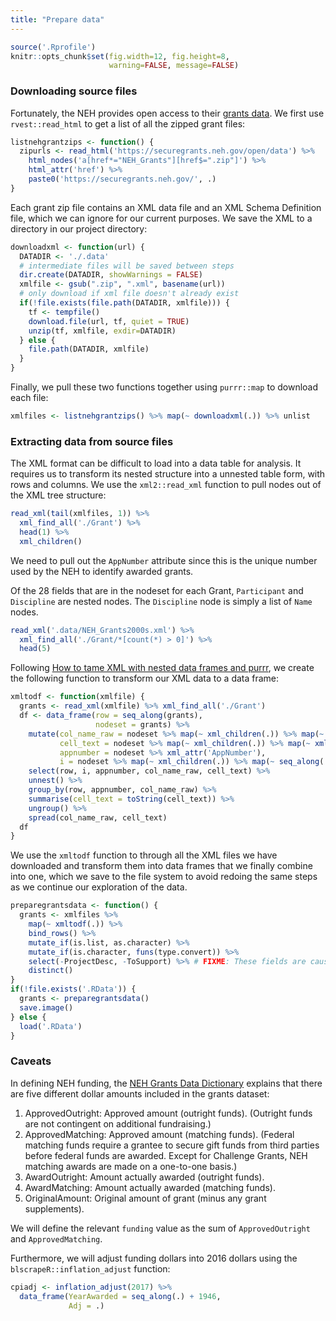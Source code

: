 ```yaml
---
title: "Prepare data"
---
```


```r
source('.Rprofile')
knitr::opts_chunk$set(fig.width=12, fig.height=8,
                      warning=FALSE, message=FALSE)
```

### Downloading source files

Fortunately, the NEH provides open access to their [grants data](https://securegrants.neh.gov/open/data/). We first use `rvest::read_html` to get a list of all the zipped grant files:

```r
listnehgrantzips <- function() {
  zipurls <- read_html('https://securegrants.neh.gov/open/data') %>%
    html_nodes('a[href*="NEH_Grants"][href$=".zip"]') %>%
    html_attr('href') %>%
    paste0('https://securegrants.neh.gov/', .)
}
```

Each grant zip file contains an XML data file and an XML Schema Definition file, which we can ignore for our current purposes. We save the XML to a directory in our project directory:

```r
downloadxml <- function(url) {
  DATADIR <- './.data'
  # intermediate files will be saved between steps
  dir.create(DATADIR, showWarnings = FALSE)
  xmlfile <- gsub(".zip", ".xml", basename(url))
  # only download if xml file doesn't already exist
  if(!file.exists(file.path(DATADIR, xmlfile))) {
    tf <- tempfile()
    download.file(url, tf, quiet = TRUE)
    unzip(tf, xmlfile, exdir=DATADIR)
  } else {
    file.path(DATADIR, xmlfile)
  }
}
```

Finally, we pull these two functions together using `purrr::map` to download each file:

```r
xmlfiles <- listnehgrantzips() %>% map(~ downloadxml(.)) %>% unlist
```

### Extracting data from source files

The XML format can be difficult to load into a data table for analysis. It requires us to transform its nested structure into a unnested table form, with rows and columns. We use the `xml2::read_xml` function to pull nodes out of the XML tree structure:

```r
read_xml(tail(xmlfiles, 1)) %>% 
  xml_find_all('./Grant') %>%
  head(1) %>%
  xml_children()
```

We need to pull out the `AppNumber` attribute since this is the unique number used by the NEH to identify awarded grants.

Of the 28 fields that are in the nodeset for each Grant, `Participant` and `Discipline` are nested nodes. The `Discipline` node is simply a list of `Name` nodes.

```r
read_xml('.data/NEH_Grants2000s.xml') %>% 
  xml_find_all('./Grant/*[count(*) > 0]') %>%
  head(5)
```

Following [How to tame XML with nested data frames and purrr](https://github.com/jennybc/manipulate-xml-with-purrr-dplyr-tidyr#readme), we create the following function to transform our XML data to a data frame:

```r
xmltodf <- function(xmlfile) {
  grants <- read_xml(xmlfile) %>% xml_find_all('./Grant')
  df <- data_frame(row = seq_along(grants),
                   nodeset = grants) %>%
    mutate(col_name_raw = nodeset %>% map(~ xml_children(.)) %>% map(~ xml_name(.)),
           cell_text = nodeset %>% map(~ xml_children(.)) %>% map(~ xml_text(.)),
           appnumber = nodeset %>% xml_attr('AppNumber'),
           i = nodeset %>% map(~ xml_children(.)) %>% map(~ seq_along(.))) %>%
    select(row, i, appnumber, col_name_raw, cell_text) %>%
    unnest() %>%
    group_by(row, appnumber, col_name_raw) %>% 
    summarise(cell_text = toString(cell_text)) %>%
    ungroup() %>%
    spread(col_name_raw, cell_text)
  df
}
```

We use the `xmltodf` function to through all the XML files we have downloaded and transform them into data frames that we finally combine into one, which we save to the file system to avoid redoing the same steps as we continue our exploration of the data.

```r
preparegrantsdata <- function() {
  grants <- xmlfiles %>% 
    map(~ xmltodf(.)) %>%
    bind_rows() %>%
    mutate_if(is.list, as.character) %>%
    mutate_if(is.character, funs(type.convert)) %>%
    select(-ProjectDesc, -ToSupport) %>% # FIXME: These fields are causing duplicates
    distinct()
}
if(!file.exists('.RData')) {
  grants <- preparegrantsdata()
  save.image()
} else {
  load('.RData')
}
```

### Caveats

In defining NEH funding, the [NEH Grants Data Dictionary](https://securegrants.neh.gov/Open/data/NEH_GrantsDictionary.pdf) explains that there are five different dollar amounts included in the grants dataset:

1. ApprovedOutright: Approved amount (outright funds). (Outright funds are not contingent on additional fundraising.) 
2. ApprovedMatching: Approved amount (matching funds). (Federal matching funds require a grantee to secure gift funds from third parties before federal funds are awarded. Except for Challenge Grants, NEH matching awards are made on a one-to-one basis.) 
3. AwardOutright: Amount actually awarded (outright funds). 
4. AwardMatching: Amount actually awarded (matching funds).
5. OriginalAmount: Original amount of grant (minus any grant supplements).

We will define the relevant `funding` value as the sum of `ApprovedOutright` and `ApprovedMatching`. 

Furthermore, we will adjust funding dollars into 2016 dollars using the `blscrapeR::inflation_adjust` function:

```r
cpiadj <- inflation_adjust(2017) %>%
  data_frame(YearAwarded = seq_along(.) + 1946, 
             Adj = .)
```